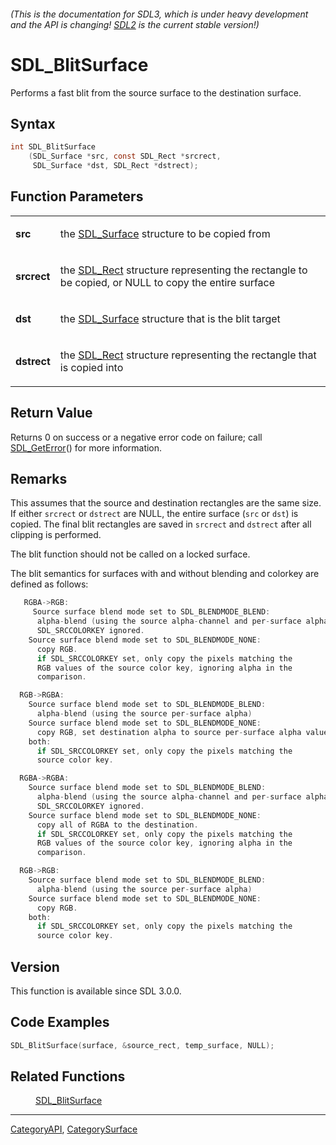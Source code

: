 ====== (This is the documentation for SDL3, which is under heavy development and the API is changing! [https://wiki.libsdl.org/SDL2/ SDL2] is the current stable version!) ======
= SDL_BlitSurface =

Performs a fast blit from the source surface to the destination surface.

== Syntax ==

<syntaxhighlight lang='c'>
int SDL_BlitSurface
    (SDL_Surface *src, const SDL_Rect *srcrect,
     SDL_Surface *dst, SDL_Rect *dstrect);
</syntaxhighlight>

== Function Parameters ==

{|
|'''src'''
|the [[SDL_Surface]] structure to be copied from
|-
|'''srcrect'''
|the [[SDL_Rect]] structure representing the rectangle to be copied, or NULL to copy the entire surface
|-
|'''dst'''
|the [[SDL_Surface]] structure that is the blit target
|-
|'''dstrect'''
|the [[SDL_Rect]] structure representing the rectangle that is copied into
|}

== Return Value ==

Returns 0 on success or a negative error code on failure; call
[[SDL_GetError]]() for more information.

== Remarks ==

This assumes that the source and destination rectangles are the same size.
If either <code>srcrect</code> or <code>dstrect</code> are NULL, the entire
surface (<code>src</code> or <code>dst</code>) is copied. The final blit
rectangles are saved in <code>srcrect</code> and <code>dstrect</code> after
all clipping is performed.

The blit function should not be called on a locked surface.

The blit semantics for surfaces with and without blending and colorkey are
defined as follows:

<syntaxhighlight lang='c'>
   RGBA->RGB:
     Source surface blend mode set to SDL_BLENDMODE_BLEND:
      alpha-blend (using the source alpha-channel and per-surface alpha)
      SDL_SRCCOLORKEY ignored.
    Source surface blend mode set to SDL_BLENDMODE_NONE:
      copy RGB.
      if SDL_SRCCOLORKEY set, only copy the pixels matching the
      RGB values of the source color key, ignoring alpha in the
      comparison.

  RGB->RGBA:
    Source surface blend mode set to SDL_BLENDMODE_BLEND:
      alpha-blend (using the source per-surface alpha)
    Source surface blend mode set to SDL_BLENDMODE_NONE:
      copy RGB, set destination alpha to source per-surface alpha value.
    both:
      if SDL_SRCCOLORKEY set, only copy the pixels matching the
      source color key.

  RGBA->RGBA:
    Source surface blend mode set to SDL_BLENDMODE_BLEND:
      alpha-blend (using the source alpha-channel and per-surface alpha)
      SDL_SRCCOLORKEY ignored.
    Source surface blend mode set to SDL_BLENDMODE_NONE:
      copy all of RGBA to the destination.
      if SDL_SRCCOLORKEY set, only copy the pixels matching the
      RGB values of the source color key, ignoring alpha in the
      comparison.

  RGB->RGB:
    Source surface blend mode set to SDL_BLENDMODE_BLEND:
      alpha-blend (using the source per-surface alpha)
    Source surface blend mode set to SDL_BLENDMODE_NONE:
      copy RGB.
    both:
      if SDL_SRCCOLORKEY set, only copy the pixels matching the
      source color key.
</syntaxhighlight>

== Version ==

This function is available since SDL 3.0.0.

== Code Examples ==

<syntaxhighlight lang='c++'>
SDL_BlitSurface(surface, &source_rect, temp_surface, NULL);
</syntaxhighlight>

== Related Functions ==

:[[SDL_BlitSurface]]

----
[[CategoryAPI]], [[CategorySurface]]


